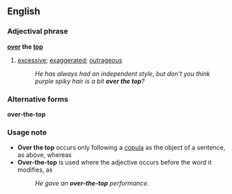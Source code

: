 ==English==
===Adjectival phrase===
'''[[over]] the [[top]]'''
#[[excessive]]; [[exaggerated]]; [[outrageous]]
#:''He has always had an independent style, but don't you think purple spiky hair is a bit '''over the top'''?''

===Alternative forms===
'''over-the-top'''

===Usage note===
*'''Over the top''' occurs only following a [[copula]] as the object of a sentence, as above, whereas 
*'''Over-the-top''' is used where the adjective occurs before the word it modifies, as
*:''He gave an '''over-the-top''' performance.''